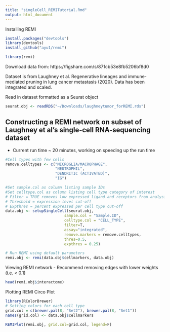 ```yaml
---
title: "singleCell_REMITutorial.Rmd"
output: html_document
---
```


Installing REMI
```r
install.packages("devtools")
library(devtools)
install_github("ayu1/remi")

library(remi)
```

Download data from: https://figshare.com/s/871cb53e8fb5206bf8d0

Dataset is from Laughney et al. Regenerative lineages and immune-mediated pruning in lung cancer metastasis (2020). Data has been integrated and scaled.

Read in dataset formatted as a Seurat object
```r
seurat.obj <- readRDS("~/Downloads/laughneytumor_forREMI.rds")
```

## Constructing a REMI network on subset of Laughney et al's single-cell RNA-sequencing dataset
- Current run time ~ 20 minutes, working on speeding up the run time
```r
#Cell types with few cells
remove.celltypes <- c("MICROGLIA/MACROPHAGE", 
                      "NEUTROPHIL", 
                      "DENDRITIC (ACTIVATED)", 
                      "IG")

#Set sample.col as column listing sample IDs
#Set celltype.col as column listing cell type category of interest
# Filter = TRUE removes low expressed ligand and receptors from analysis
# Threshold = expression level cut-off
# Expthres = percent expressed per cell type cut-off
data.obj <- setupSingleCell(seurat.obj, 
                          sample.col = "Sample.ID",
                          celltype.col = "CELL_TYPE",
                          filter=T,
                          assay="integrated",
                          remove.markers = remove.celltypes,
                          thres=0.5,
                          expthres = 0.25)

# Run REMI using default parameters
remi.obj <- remi(data.obj$cellmarkers, data.obj)
```

Viewing REMI network
- Recommend removing edges with lower weights (i.e. < 0.1)
```r
head(remi.obj$interactome)
```

Plotting REMI Circo Plot
```r
library(RColorBrewer)
# Setting colors for each cell type
grid.col = c(brewer.pal(8, "Set2"), brewer.pal(8, "Set1"))
names(grid.col) <- data.obj$cellmarkers

REMIPlot(remi.obj, grid.col=grid.col, legend=F)
```






